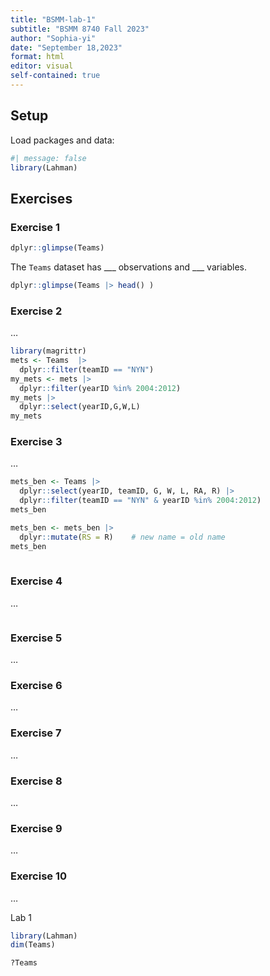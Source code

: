 ```yaml
---
title: "BSMM-lab-1"
subtitle: "BSMM 8740 Fall 2023"
author: "Sophia-yi"
date: "September 18,2023"
format: html
editor: visual
self-contained: true
---
```


## Setup

Load packages and data:

```r
#| message: false
library(Lahman)
```

## Exercises

### Exercise 1

```r
dplyr::glimpse(Teams)
```

The `Teams` dataset has \_\_\_ observations and \_\_\_ variables.

```r
dplyr::glimpse(Teams |> head() )
```

### Exercise 2

...

```r
library(magrittr)
mets <- Teams  |>
  dplyr::filter(teamID == "NYN")
my_mets <- mets |>
  dplyr::filter(yearID %in% 2004:2012)
my_mets |> 
  dplyr::select(yearID,G,W,L)
my_mets
```

### Exercise 3

...

```r
mets_ben <- Teams |>
  dplyr::select(yearID, teamID, G, W, L, RA, R) |>
  dplyr::filter(teamID == "NYN" & yearID %in% 2004:2012)
mets_ben
```

```r
mets_ben <- mets_ben |>
  dplyr::mutate(RS = R)    # new name = old name
mets_ben
  
```

### Exercise 4

...

```r

```

### Exercise 5

...

### Exercise 6

...

### Exercise 7

...

### Exercise 8

...

### Exercise 9

...

### Exercise 10

...

Lab 1

```r
library(Lahman)
dim(Teams)
```

```r
?Teams
```
